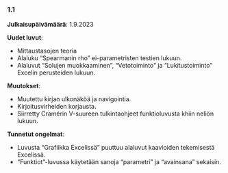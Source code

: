 ### 1.1

**Julkaisupäivämäärä**: 1.9.2023

**Uudet luvut**:

-   Mittaustasojen teoria
-   Alaluku "Spearmanin rho" ei-parametristen testien lukuun.
-   Alaluvut "Solujen muokkaaminen", "Vetotoiminto" ja "Lukitustoiminto" Excelin perusteiden lukuun.

**Muutokset**:

-   Muutettu kirjan ulkonäköä ja navigointia.
-   Kirjoitusvirheiden korjausta.
-   Siirretty Cramérin V-suureen tulkintaohjeet funktioluvusta khiin neliön lukuun.

**Tunnetut ongelmat**:

-   Luvusta "Grafiikka Excelissä" puuttuu alaluvut kaavioiden tekemisestä Excelissä.
-   "Funktiot"-luvussa käytetään sanoja "parametri" ja "avainsana" sekaisin.